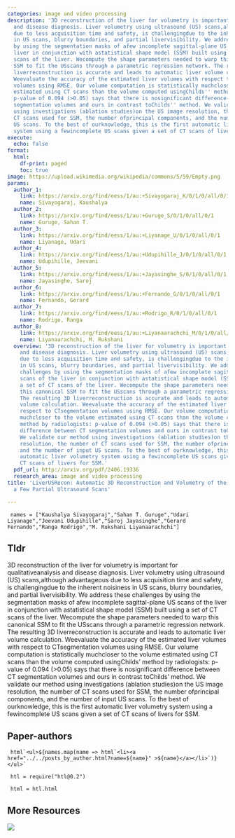 ```yaml
---
categories: image and video processing
description: '3D reconstruction of the liver for volumetry is important for qualitativeanalysis
  and disease diagnosis. Liver volumetry using ultrasound (US) scans,although advantageous
  due to less acquisition time and safety, is challengingdue to the inherent noisiness
  in US scans, blurry boundaries, and partial livervisibility. We address these challenges
  by using the segmentation masks of afew incomplete sagittal-plane US scans of the
  liver in conjunction with astatistical shape model (SSM) built using a set of CT
  scans of the liver. Wecompute the shape parameters needed to warp this canonical
  SSM to fit the USscans through a parametric regression network. The resulting 3D
  liverreconstruction is accurate and leads to automatic liver volume calculation.
  Weevaluate the accuracy of the estimated liver volumes with respect to CTsegmentation
  volumes using RMSE. Our volume computation is statistically muchcloser to the volume
  estimated using CT scans than the volume computed usingChilds'' method by radiologists:
  p-value of 0.094 (>0.05) says that there is nosignificant difference between CT
  segmentation volumes and ours in contrast toChilds'' method. We validate our method
  using investigations (ablation studies)on the US image resolution, the number of
  CT scans used for SSM, the number ofprincipal components, and the number of input
  US scans. To the best of ourknowledge, this is the first automatic liver volumetry
  system using a fewincomplete US scans given a set of CT scans of livers for SSM.'
execute:
  echo: false
format:
  html:
    df-print: paged
    toc: true
image: https://upload.wikimedia.org/wikipedia/commons/5/59/Empty.png
params:
  author_1:
    link: https://arxiv.org/find/eess/1/au:+Sivayogaraj_K/0/1/0/all/0/1
    name: Sivayogaraj, Kaushalya
  author_2:
    link: https://arxiv.org/find/eess/1/au:+Guruge_S/0/1/0/all/0/1
    name: Guruge, Sahan T.
  author_3:
    link: https://arxiv.org/find/eess/1/au:+Liyanage_U/0/1/0/all/0/1
    name: Liyanage, Udari
  author_4:
    link: https://arxiv.org/find/eess/1/au:+Udupihille_J/0/1/0/all/0/1
    name: Udupihille, Jeevani
  author_5:
    link: https://arxiv.org/find/eess/1/au:+Jayasinghe_S/0/1/0/all/0/1
    name: Jayasinghe, Saroj
  author_6:
    link: https://arxiv.org/find/eess/1/au:+Fernando_G/0/1/0/all/0/1
    name: Fernando, Gerard
  author_7:
    link: https://arxiv.org/find/eess/1/au:+Rodrigo_R/0/1/0/all/0/1
    name: Rodrigo, Ranga
  author_8:
    link: https://arxiv.org/find/eess/1/au:+Liyanaarachchi_M/0/1/0/all/0/1
    name: Liyanaarachchi, M. Rukshani
  overview: '3D reconstruction of the liver for volumetry is important for qualitativeanalysis
    and disease diagnosis. Liver volumetry using ultrasound (US) scans,although advantageous
    due to less acquisition time and safety, is challengingdue to the inherent noisiness
    in US scans, blurry boundaries, and partial livervisibility. We address these
    challenges by using the segmentation masks of afew incomplete sagittal-plane US
    scans of the liver in conjunction with astatistical shape model (SSM) built using
    a set of CT scans of the liver. Wecompute the shape parameters needed to warp
    this canonical SSM to fit the USscans through a parametric regression network.
    The resulting 3D liverreconstruction is accurate and leads to automatic liver
    volume calculation. Weevaluate the accuracy of the estimated liver volumes with
    respect to CTsegmentation volumes using RMSE. Our volume computation is statistically
    muchcloser to the volume estimated using CT scans than the volume computed usingChilds''
    method by radiologists: p-value of 0.094 (>0.05) says that there is nosignificant
    difference between CT segmentation volumes and ours in contrast toChilds'' method.
    We validate our method using investigations (ablation studies)on the US image
    resolution, the number of CT scans used for SSM, the number ofprincipal components,
    and the number of input US scans. To the best of ourknowledge, this is the first
    automatic liver volumetry system using a fewincomplete US scans given a set of
    CT scans of livers for SSM.'
  pdf_url: http://arxiv.org/pdf/2406.19336
  research_area: image and video processing
title: 'LiverUSRecon: Automatic 3D Reconstruction and Volumetry of the Liver with
  a Few Partial Ultrasound Scans'

---
```

```ojs

 names = ["Kaushalya Sivayogaraj","Sahan T. Guruge","Udari Liyanage","Jeevani Udupihille","Saroj Jayasinghe","Gerard Fernando","Ranga Rodrigo","M. Rukshani Liyanaarachchi"] 

``` 

## Tldr 
3D reconstruction of the liver for volumetry is important for qualitativeanalysis and disease diagnosis. Liver volumetry using ultrasound (US) scans,although advantageous due to less acquisition time and safety, is challengingdue to the inherent noisiness in US scans, blurry boundaries, and partial livervisibility. We address these challenges by using the segmentation masks of afew incomplete sagittal-plane US scans of the liver in conjunction with astatistical shape model (SSM) built using a set of CT scans of the liver. Wecompute the shape parameters needed to warp this canonical SSM to fit the USscans through a parametric regression network. The resulting 3D liverreconstruction is accurate and leads to automatic liver volume calculation. Weevaluate the accuracy of the estimated liver volumes with respect to CTsegmentation volumes using RMSE. Our volume computation is statistically muchcloser to the volume estimated using CT scans than the volume computed usingChilds' method by radiologists: p-value of 0.094 (>0.05) says that there is nosignificant difference between CT segmentation volumes and ours in contrast toChilds' method. We validate our method using investigations (ablation studies)on the US image resolution, the number of CT scans used for SSM, the number ofprincipal components, and the number of input US scans. To the best of ourknowledge, this is the first automatic liver volumetry system using a fewincomplete US scans given a set of CT scans of livers for SSM.

## Paper-authors

```ojs

 html`<ul>${names.map(name => html`<li><a href="../../posts_by_author.html?name=${name}" >${name}</a></li>`)}</ul>` 

``` 

```ojs

 htl = require("htl@0.2") 

``` 

```ojs

 html = htl.html 

``` 

## More Resources
[![](https://img.shields.io/badge/PDF-green?style=flat)]({{< meta params.pdf_url >}})
